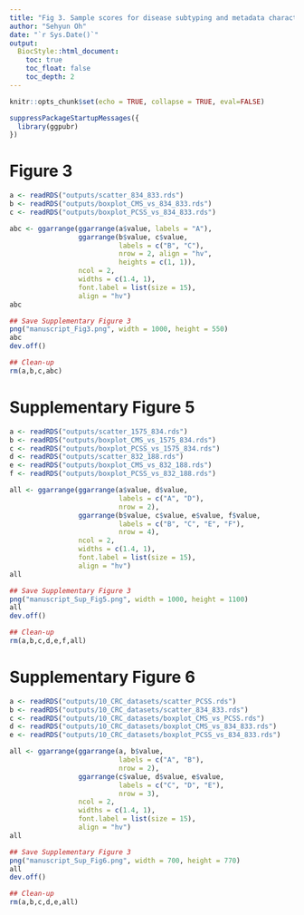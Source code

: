 ```yaml
---
title: "Fig 3. Sample scores for disease subtyping and metadata characterization"
author: "Sehyun Oh"
date: "`r Sys.Date()`"
output:
  BiocStyle::html_document:
    toc: true
    toc_float: false
    toc_depth: 2
---
```


```r
knitr::opts_chunk$set(echo = TRUE, collapse = TRUE, eval=FALSE)
```

```r
suppressPackageStartupMessages({
  library(ggpubr)
})
```

# Figure 3
```r
a <- readRDS("outputs/scatter_834_833.rds")
b <- readRDS("outputs/boxplot_CMS_vs_834_833.rds")
c <- readRDS("outputs/boxplot_PCSS_vs_834_833.rds")
```

```r
abc <- ggarrange(ggarrange(a$value, labels = "A"),
                 ggarrange(b$value, c$value,
                           labels = c("B", "C"),
                           nrow = 2, align = "hv",
                           heights = c(1, 1)),
                 ncol = 2,
                 widths = c(1.4, 1),
                 font.label = list(size = 15),
                 align = "hv")
abc

## Save Supplementary Figure 3
png("manuscript_Fig3.png", width = 1000, height = 550)
abc
dev.off()

## Clean-up
rm(a,b,c,abc)
```


# Supplementary Figure 5
```r
a <- readRDS("outputs/scatter_1575_834.rds")
b <- readRDS("outputs/boxplot_CMS_vs_1575_834.rds")
c <- readRDS("outputs/boxplot_PCSS_vs_1575_834.rds")
d <- readRDS("outputs/scatter_832_188.rds")
e <- readRDS("outputs/boxplot_CMS_vs_832_188.rds")
f <- readRDS("outputs/boxplot_PCSS_vs_832_188.rds")
```

```r
all <- ggarrange(ggarrange(a$value, d$value,
                           labels = c("A", "D"), 
                           nrow = 2),
                 ggarrange(b$value, c$value, e$value, f$value,
                           labels = c("B", "C", "E", "F"),
                           nrow = 4),
                 ncol = 2,
                 widths = c(1.4, 1),
                 font.label = list(size = 15),
                 align = "hv")
all

## Save Supplementary Figure 3
png("manuscript_Sup_Fig5.png", width = 1000, height = 1100)
all
dev.off()

## Clean-up
rm(a,b,c,d,e,f,all)
```




# Supplementary Figure 6
```r
a <- readRDS("outputs/10_CRC_datasets/scatter_PCSS.rds")
b <- readRDS("outputs/10_CRC_datasets/scatter_834_833.rds")
c <- readRDS("outputs/10_CRC_datasets/boxplot_CMS_vs_PCSS.rds")
d <- readRDS("outputs/10_CRC_datasets/boxplot_CMS_vs_834_833.rds")
e <- readRDS("outputs/10_CRC_datasets/boxplot_PCSS_vs_834_833.rds")
```

```r
all <- ggarrange(ggarrange(a, b$value,
                           labels = c("A", "B"), 
                           nrow = 2),
                 ggarrange(c$value, d$value, e$value,
                           labels = c("C", "D", "E"),
                           nrow = 3),
                 ncol = 2,
                 widths = c(1.4, 1),
                 font.label = list(size = 15),
                 align = "hv")
all

## Save Supplementary Figure 3
png("manuscript_Sup_Fig6.png", width = 700, height = 770)
all
dev.off()

## Clean-up
rm(a,b,c,d,e,all)
```
